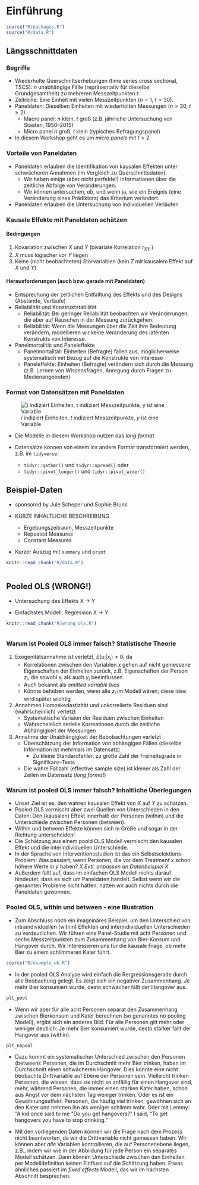 # Einführung

```r
source("R/packages.R")
source("R/data.R")
```

## Längsschnittdaten

### Begriffe {-}

* Wiederholte Querschnittserhebungen (time series cross sectional, TSCS): $n$ unabhängige Fälle (repräsentativ für dieselbe Grundgesamtheit) zu mehreren Messzeitpunkten $t$.
* Zeitreihe: Eine Einheit mit vielen Messzeitpunkten ($n = 1$, $t > 30$).
* Paneldaten: Dieselben Einheiten mit wiederholten Messungen ($n > 30$, $t \ge 2$)
    * Macro panel: $n$ klein, $t$ groß (z.B. jährliche Untersuchung von Staaten, 1950--2015)
    * Micro panel $n$ groß, $t$ klein (typisches Befragungspanel)
* In diesem Workshop geht es um *micro panels* mit $t > 2$

### Vorteile von Paneldaten {-}

* Paneldaten erlauben die Identifikation von kausalen Effekten unter schwächeren Annahmen (im Vergleich zu Querschnittsdaten).
    * Wir haben einige (aber nicht perfekte!) Informationen über die zeitliche Abfolge von Veränderungen.
    * Wir können untersuchen, ob, und wenn ja, wie ein Ereignis (eine Veränderung eines Prädiktors) das Kriterium verändert.

* Paneldaten erlauben die Untersuchung von individuellen Verläufen

### Kausale Effekte mit Paneldaten schätzen {-}

#### Bedingungen {-}

1.  Kovariation zwischen $X$ und $Y$ (bivariate Korrelation $r_{XY}$ )
2.  $X$ muss logischer vor $Y$ liegen
3.  Keine (nicht beobachteten) Störvariablen (kein $Z$ mit kausalem Effekt auf $X$ und $Y$)

#### Herausforderungen (auch bzw. gerade mit Paneldaten) {-}

* Entsprechung der zeitlichen Entfalltung des Effekts und des Designs (Abstände, Verläufe)
* Reliabilität und Konstruktstabilität
  * Reliabilität: Bei geringer Reliabilität beobachten wir Veränderungen, die aber auf Rauschen in der Messung zurückgehen.
  * Reliabilität: Wenn die Messungen über die Zeit ihre Bedeutung verändern, modellieren wir keine Veränderung des latenten Konstrukts von Interesse.
* Panelmortalität und Paneleffekte
    * Panelmortalität: Einheiten (Befragte) fallen aus, möglicherweise systematisch mit Bezug auf die Konstrukte von Interesse 
    * Paneleffekte: Einheiten (Befragte) verändern sich durch die Messung (z.B. Lernen von Wissensfragen, Anregung durch Fragen zu Medienangeboten)

### Format von Datensätzen mit Paneldaten {-}

![$i$ indiziert Einheiten, $t$ indiziert Messzeitpunkte, $y$ ist eine Variable](figs/longwide.png)

* Die Modelle in diesem Workshop nutzen das *long format*

* Datensätze können von einem ins andere Format transformiert werden, z.B. im `tidyverse`:
  * `tidyr::gather()` und `tidyr::spread()` oder
  * `tidyr::pivot_longer()` und `tidyr::pivot_wider()`

## Beispiel-Daten

* sponsored by Jule Scheper und Sophie Bruns

* KURZE INHALTLICHE BESCHREIBUNG
  * Ergebungszeitraum, Messzeitpunkte
  * Repeated Measures
  * Constant Measures
  
* Kurzer Auszug mit `summary` und `print`

```r
knitr::read_chunk("R/data.R")
```

```r

```


## Pooled OLS (WRONG!)

* Untersuchung des Effekts X -> Y

* Einfachstes Modell: Regression X -> Y

```r
knitr::read_chunk("R/wrong_ols.R")
```

```r

```


### Warum ist Pooled OLS immer falsch? Statistische Theorie {-}

1) Exogenitätsannahme ist verletzt, $E(u_i|x_i) \neq 0$, da
    * Korrelationen zwischen den Variablen $x$ gehen auf nicht gemessene Eigenschaften der Einheiten zurück, z.B. Eigenschaften der Person $z_i$, die sowohl $x_i$ als auch $y_i$ beeinflussen.
    * Auch bekannt als *omitted variable bias*
    * Könnte behoben werden, wenn alle $z_i$ im Modell wären; diese Idee wird später wichtig
    
1) Annahmen Homoskedastizität und unkorrelierte Residuen sind (wahrscheinlich) verletzt
    * Systematische Variaion der Residuen zwischen Einheiten
    * Wahrscheinlich serielle Korreationen durch die zeitliche Abhängigkeit der Messungen
    
1) Annahme der Unabhängigkeit der Bebobachtungen verletzt
    * Überschätzung der Information von abhängigen Fällen (dieselbe Information ist mehrmals im Datensatz)
      * Zu kleine Standardfehler, zu große Zahl der Freiheitsgrade in Signifikanz-Tests
    * Die wahre Fallzahl (effective sample size) ist kleiner als Zahl der Zeilen im Datensatz (*long format*)

### Warum ist pooled OLS immer falsch? Inhaltliche Überlegungen {-}

* Unser Ziel ist es, den wahren kausalen Effekt von $X$ auf $Y$ zu schätzen.
* Pooled OLS vermischt aber zwei Quellen von Unterschieden in den Daten: Den (kausalen) Effekt innerhalb der Personen (within) und die Unterschiede zwischen Personen (between).
* Within und between Effekte können sich in Größe und sogar in der Richtung unterscheiden!
* Die Schätzung aus einem poold OLS Modell vermischt den kausalen Effekt und die interindividuellen Unterschiede.
* In der Sprache von Interventionsstudien ist das ein Selbstselektions-Problem: Was passiert, wenn Personen, die vor dem Treatment $x$ schon höhere Werte in $y$ haben? _X Evtl. anpassen an Datenbeispiel X_
* Außerdem fällt auf, dass im einfachen OLS Modell nichts darauf hindeutet, dass es sich um Paneldaten handelt. Selbst wenn wir die genannten Probleme nicht hätten, hätten wir auch nichts durch die Paneldaten gewonnen.

### Pooled OLS, within und between - eine Illustration {-}

* Zum Abschluss noch ein imagninäres Beispiel, um den Unterschied von intraindividuellen (within) Effekten und interindividuellen Unterschieden zu verdeutlichen. Wir führen eine Panel-Studie mit acht Personen und sechs Messzeitpunkten zum Zusammenhang von Bier-Konsum und Hangover durch. Wir interessieren uns für die kausale Frage, ob mehr Bier zu einem schlimmeren Kater führt.

```r
source("R/example_wb.R")
```

* In der pooled OLS Analyse wird einfach die Rergressionsgerade durch alle Beobachung gelegt. Es zeigt sich ein negativer Zusammenhang. Je mehr Bier konsumiert wurde, desto schwächer fällt der Hangover aus.

```r
plt_pool
```


* Wenn wir aber für alle acht Personen separat den Zusammenhang zwischen Bierkonsum und Kater berechnen (so genanntes no pooling Modell), ergibt sich ein anderes Bild. Für alle Personen gilt mehr oder weniger deutlich: Je mehr Bier konsumiert wurde, desto stärker fällt der Hangover aus (within).

```r
plt_nopool
```

* Dazu kommt ein systematischer Unterschied zwischen den Personen (between): Personen, die im Durchschnitt mehr Bier trinken, haben im Durchschnitt einen schwächeren Hangover. Dies könnte eine nicht beobachte Drittvariable auf Ebene der Personen sein. Vielleicht trinken Personen, die wissen, dass sie nicht so anfällig für einen Hangover sind, mehr, während Personen, die immer einen starken Kater haben, schon aus Angst vor dem nächsten Tag weniger trinken. Oder es ist ein Gewöhnungseffekt: Personen, die häufig viel trinken, gewöhnen sich an den Kater und nehmen ihn als weniger schlimm wahr. Oder mit Lemmy: "A kid once said to me “Do you get hangovers?” I said, “To get hangovers you have to stop drinking."

* Mit den vorliegenden Daten können wir die Frage nach dem Prozess nicht beantworten, da wir die Drittvariable nicht gemessen haben. Wir können aber *alle* Variablen kontrollieren, die auf Personenebene liegen, z.B., indem wir wie in der Abbildung für jede Person ein separates Modell schätzen. Dann können Unterschiede zwischen den Einheiten per Modelldefinition keinen Einfluss auf die Schätzung haben. Etwas ähnliches passiert im *fixed effects* Modell, das wir im nächsten Abschnitt besprechen.
